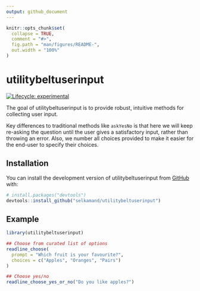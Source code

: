 ```yaml
---
output: github_document
---
```


<!-- README.md is generated from README.Rmd. Please edit that file -->

```r
knitr::opts_chunk$set(
  collapse = TRUE,
  comment = "#>",
  fig.path = "man/figures/README-",
  out.width = "100%"
)
```

# utilitybeltuserinput

<!-- badges: start -->
[![Lifecycle: experimental](https://img.shields.io/badge/lifecycle-experimental-orange.svg)](https://lifecycle.r-lib.org/articles/stages.html#experimental)
<!-- badges: end -->

The goal of utilitybeltuserinput is to provide robust, intuitive methods for collecting user input. 

Key differences to traditional methods like `askYesNo` is that here we will keep re-asking the question until the user gives a satisfactory input, rather than throwing an error. Also, we number all choices provided to make it easier for the end-user to specify their choices.


## Installation

You can install the development version of utilitybeltuserinput from [GitHub](https://github.com/) with:

``` r
# install.packages("devtools")
devtools::install_github("selkamand/utilitybeltuserinput")
```

## Example



```r
library(utilitybeltuserinput)

## Choose from curated list of options
readline_choose(
  prompt = "Which fruit is your favourite?",
  choices = c("Apples", "Oranges", "Pairs")
)

## Choose yes/no
readline_choose_yes_or_no("Do you like apples?")
```

